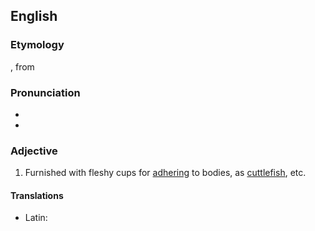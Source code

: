 ==English==

===Etymology===
{{etyl|la|en}} {{term|acetabuliferosa|lang=la}}, from {{term|acetablum||little cup|lang=la}} {{suffix||ferous}}

===Pronunciation===
* {{IPA|/ˌæsɪtæbjuːˈlɪfərʊs/}}
* {{audio|en-us-acetabuliferous.ogg|Audio (US)}}

===Adjective===
{{en-adj|-}}

# Furnished with fleshy cups for [[adhering]] to bodies, as [[cuttlefish]], etc.

====Translations====
{{trans-top|furnished with fleshy cups}}
* Latin: {{t-|la|acetabuliferosa}}
{{trans-mid}}
{{trans-bottom}}